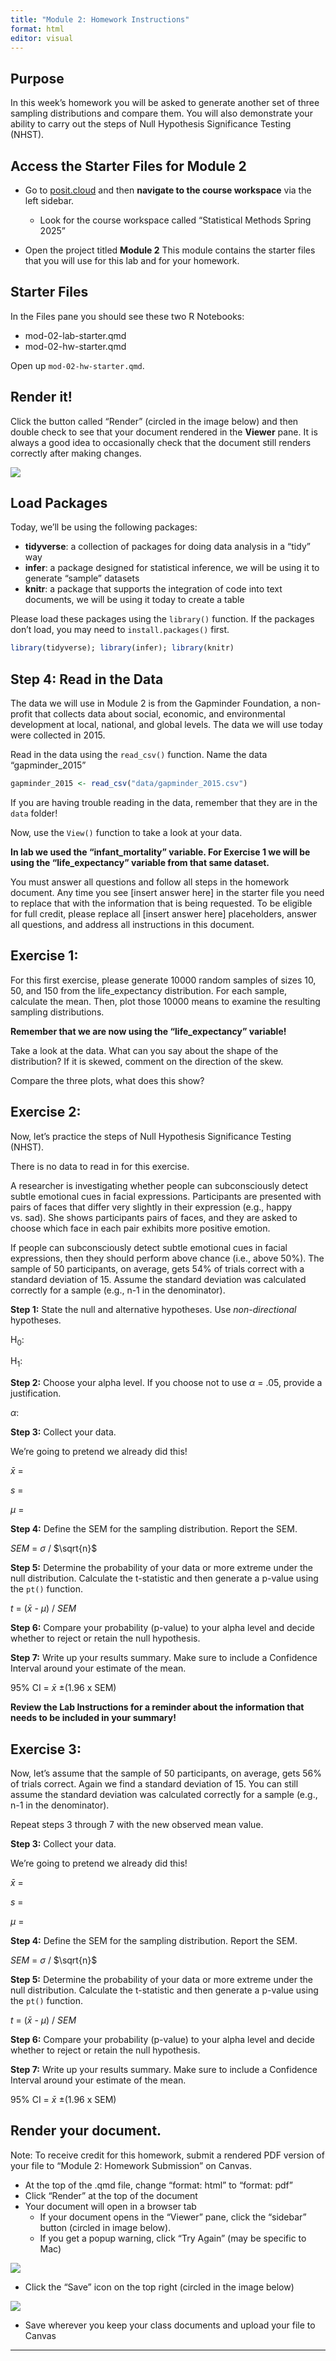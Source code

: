 ```yaml
---
title: "Module 2: Homework Instructions"
format: html
editor: visual
---
```


## Purpose

In this week's homework you will be asked to generate another set of three sampling distributions and compare them. You will also demonstrate your ability to carry out the steps of Null Hypothesis Significance Testing (NHST).

## Access the Starter Files for Module 2

-   Go to [posit.cloud](posit.cloud) and then **navigate to the course workspace** via the left sidebar.

    -   Look for the course workspace called "Statistical Methods Spring 2025"

-   Open the project titled **Module 2** This module contains the starter files that you will use for this lab and for your homework.

## Starter Files

In the Files pane you should see these two R Notebooks:

-   mod-02-lab-starter.qmd
-   mod-02-hw-starter.qmd

Open up `mod-02-hw-starter.qmd`.

## Render it!

Click the button called "Render" (circled in the image below) and then double check to see that your document rendered in the **Viewer** pane. It is always a good idea to occasionally check that the document still renders correctly after making changes.

![](images/render.png)

## Load Packages

Today, we'll be using the following packages:

-   **tidyverse**: a collection of packages for doing data analysis in a "tidy" way
-   **infer**: a package designed for statistical inference, we will be using it to generate "sample" datasets
-   **knitr**: a package that supports the integration of code into text documents, we will be using it today to create a table

Please load these packages using the `library()` function. If the packages don't load, you may need to `install.packages()` first.

```r
library(tidyverse); library(infer); library(knitr)
```

## Step 4: Read in the Data

The data we will use in Module 2 is from the Gapminder Foundation, a non-profit that collects data about social, economic, and environmental development at local, national, and global levels. The data we will use today were collected in 2015.

Read in the data using the `read_csv()` function. Name the data "gapminder_2015"

```r
gapminder_2015 <- read_csv("data/gapminder_2015.csv")
```

::: callout-note
If you are having trouble reading in the data, remember that they are in the `data` folder!
:::

Now, use the `View()` function to take a look at your data.

**In lab we used the "infant_mortality" variable. For Exercise 1 we will be using the "life_expectancy" variable from that same dataset.**

::: callout-important
You must answer all questions and follow all steps in the homework document. Any time you see \[insert answer here\] in the starter file you need to replace that with the information that is being requested. To be eligible for full credit, please replace all \[insert answer here\] placeholders, answer all questions, and address all instructions in this document.
:::

## Exercise 1:

For this first exercise, please generate 10000 random samples of sizes 10, 50, and 150 from the life_expectancy distribution. For each sample, calculate the mean. Then, plot those 10000 means to examine the resulting sampling distributions. 

**Remember that we are now using the "life_expectancy" variable!**

Take a look at the data. What can you say about the shape of the distribution? If it is skewed, comment on the direction of the skew.

Compare the three plots, what does this show?

## Exercise 2:

Now, let's practice the steps of Null Hypothesis Significance Testing (NHST).

::: callout-note
There is no data to read in for this exercise.
:::

A researcher is investigating whether people can subconsciously detect subtle emotional cues in facial expressions. Participants are presented with pairs of faces that differ very slightly in their expression (e.g., happy vs. sad). She shows participants pairs of faces, and they are asked to choose which face in each pair exhibits more positive emotion.

If people can subconsciously detect subtle emotional cues in facial expressions, then they should perform above chance (i.e., above 50%). The sample of 50 participants, on average, gets 54% of trials correct with a standard deviation of 15. Assume the standard deviation was calculated correctly for a sample (e.g., n-1 in the denominator).

**Step 1:** State the null and alternative hypotheses. Use *non-directional* hypotheses.

H~0~:

H~1~:

**Step 2:** Choose your alpha level. If you choose not to use $\alpha$ = .05, provide a justification.

$\alpha$:

**Step 3:** Collect your data.

We're going to pretend we already did this!

$\bar{x}$ =

*s* =

$\mu$ =

**Step 4:** Define the SEM for the sampling distribution. Report the SEM.

*SEM* = $\sigma$ / $\sqrt{n}$

**Step 5:** Determine the probability of your data or more extreme under the null distribution. Calculate the t-statistic and then generate a p-value using the `pt()` function.

*t* = ($\bar{x}$ - $\mu$) / *SEM*

**Step 6:** Compare your probability (p-value) to your alpha level and decide whether to reject or retain the null hypothesis.

**Step 7:** Write up your results summary. Make sure to include a Confidence Interval around your estimate of the mean.

95% CI = $\bar{x}$ ±(1.96 x SEM)

**Review the Lab Instructions for a reminder about the information that needs to be included in your summary!**

## Exercise 3:

Now, let's assume that the sample of 50 participants, on average, gets 56% of trials correct. Again we find a standard deviation of 15. You can still assume the standard deviation was calculated correctly for a sample (e.g., n-1 in the denominator).

Repeat steps 3 through 7 with the new observed mean value.

**Step 3:** Collect your data.

We're going to pretend we already did this!

$\bar{x}$ =

*s* =

$\mu$ =

**Step 4:** Define the SEM for the sampling distribution. Report the SEM.

*SEM* = $\sigma$ / $\sqrt{n}$

**Step 5:** Determine the probability of your data or more extreme under the null distribution. Calculate the t-statistic and then generate a p-value using the `pt()` function.

*t* = ($\bar{x}$ - $\mu$) / *SEM*

**Step 6:** Compare your probability (p-value) to your alpha level and decide whether to reject or retain the null hypothesis.

**Step 7:** Write up your results summary. Make sure to include a Confidence Interval around your estimate of the mean.

95% CI = $\bar{x}$ ±(1.96 x SEM)

## Render your document.

Note: To receive credit for this homework, submit a rendered PDF version of your file to "Module 2: Homework Submission" on Canvas.

-   At the top of the .qmd file, change "format: html" to "format: pdf"
-   Click "Render" at the top of the document
-   Your document will open in a browser tab
    -   If your document opens in the "Viewer" pane, click the "sidebar" button (circled in image below).
    -   If you get a popup warning, click "Try Again" (may be specific to Mac)

![](images/sidebar.png)

-   Click the "Save" icon on the top right (circled in the image below)

![](images/save_pdf.png)

-   Save wherever you keep your class documents and upload your file to Canvas

------------------------------------------------------------------------
